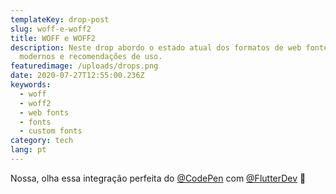 ```yaml
---
templateKey: drop-post
slug: woff-e-woff2
title: WOFF e WOFF2
description: Neste drop abordo o estado atual dos formatos de web fontes
  modernos e recomendações de uso.
featuredimage: /uploads/drops.png
date: 2020-07-27T12:55:00.236Z
keywords:
  - woff
  - woff2
  - web fonts
  - fonts
  - custom fonts
category: tech
lang: pt
---
```


<Drop>

Nossa, olha essa integração perfeita do [@CodePen](https://twitter.com/CodePen) com [@FlutterDev](https://twitter.com/FlutterDev) 🥰

<Tweet src="https://twitter.com/googledevbr/status/1277588009114796033?ref_src=twsrc%5Etfw" />

</Drop>
